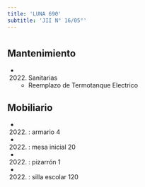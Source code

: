 ```yaml
---
title: 'LUNA 690'
subtitle: 'JII N° 16/05°'
---
```


#


## Mantenimiento

*  (2022) Sanitarias 
    + Reemplazo de Termotanque Electrico


## Mobiliario

*  (2022) : armario 4 

*  (2022) : mesa inicial 20 

*  (2022) : pizarrón 1 

*  (2022) : silla escolar 120 






